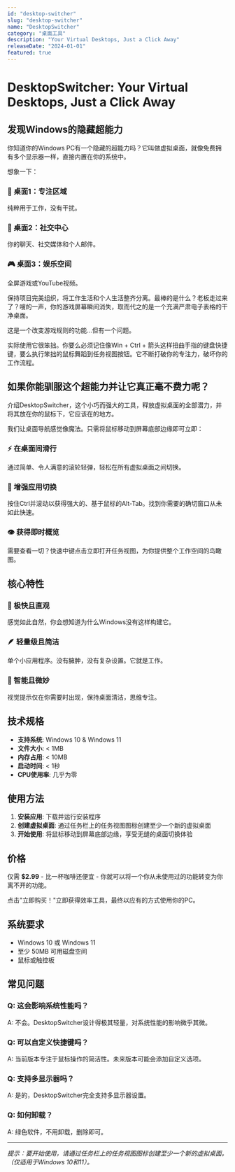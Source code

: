 ```yaml
---
id: "desktop-switcher"
slug: "desktop-switcher"
name: "DesktopSwitcher"
category: "桌面工具"
description: "Your Virtual Desktops, Just a Click Away"
releaseDate: "2024-01-01"
featured: true
---
```


# DesktopSwitcher: Your Virtual Desktops, Just a Click Away

## 发现Windows的隐藏超能力

你知道你的Windows PC有一个隐藏的超能力吗？它叫做虚拟桌面，就像免费拥有多个显示器一样，直接内置在你的系统中。

想象一下：

### 🎯 桌面1：专注区域
纯粹用于工作，没有干扰。

### 💬 桌面2：社交中心  
你的聊天、社交媒体和个人邮件。

### 🎮 桌面3：娱乐空间
全屏游戏或YouTube视频。

保持项目完美组织，将工作生活和个人生活整齐分离。最棒的是什么？老板走过来了？嗖的一声，你的游戏屏幕瞬间消失，取而代之的是一个充满严肃电子表格的干净桌面。

这是一个改变游戏规则的功能...但有一个问题。

实际使用它很笨拙。你要么必须记住像Win + Ctrl + 箭头这样扭曲手指的键盘快捷键，要么执行笨拙的鼠标舞蹈到任务视图按钮。它不断打破你的专注力，破坏你的工作流程。

## 如果你能驯服这个超能力并让它真正毫不费力呢？

介绍DesktopSwitcher，这个小巧而强大的工具，释放虚拟桌面的全部潜力，并将其放在你的鼠标下，它应该在的地方。

我们让桌面导航感觉像魔法。只需将鼠标移动到屏幕底部边缘即可立即：

### ⚡ 在桌面间滑行
通过简单、令人满意的滚轮轻弹，轻松在所有虚拟桌面之间切换。

### 🚀 增强应用切换
按住Ctrl并滚动以获得强大的、基于鼠标的Alt-Tab。找到你需要的确切窗口从未如此快速。

### 👁️ 获得即时概览
需要查看一切？快速中键点击立即打开任务视图，为你提供整个工作空间的鸟瞰图。

## 核心特性

### 🎯 极快且直观
感觉如此自然，你会想知道为什么Windows没有这样构建它。

### 🪶 轻量级且简洁
单个小应用程序。没有臃肿，没有复杂设置。它就是工作。

### 🧠 智能且微妙
视觉提示仅在你需要时出现，保持桌面清洁，思维专注。

## 技术规格

- **支持系统**: Windows 10 & Windows 11
- **文件大小**: < 1MB
- **内存占用**: < 10MB
- **启动时间**: < 1秒
- **CPU使用率**: 几乎为零

## 使用方法

1. **安装应用**: 下载并运行安装程序
2. **创建虚拟桌面**: 通过任务栏上的任务视图图标创建至少一个新的虚拟桌面
3. **开始使用**: 将鼠标移动到屏幕底部边缘，享受无缝的桌面切换体验

## 价格

仅需 **$2.99** - 比一杯咖啡还便宜 - 你就可以将一个你从未使用过的功能转变为你离不开的功能。

点击"立即购买！"立即获得效率工具，最终以应有的方式使用你的PC。

## 系统要求

- Windows 10 或 Windows 11
- 至少 50MB 可用磁盘空间
- 鼠标或触控板

## 常见问题

### Q: 这会影响系统性能吗？
A: 不会。DesktopSwitcher设计得极其轻量，对系统性能的影响微乎其微。

### Q: 可以自定义快捷键吗？
A: 当前版本专注于鼠标操作的简洁性。未来版本可能会添加自定义选项。

### Q: 支持多显示器吗？
A: 是的，DesktopSwitcher完全支持多显示器设置。

### Q: 如何卸载？
A: 绿色软件，不用卸载，删除即可。

---

*提示：要开始使用，请通过任务栏上的任务视图图标创建至少一个新的虚拟桌面。（仅适用于Windows 10和11）。*
